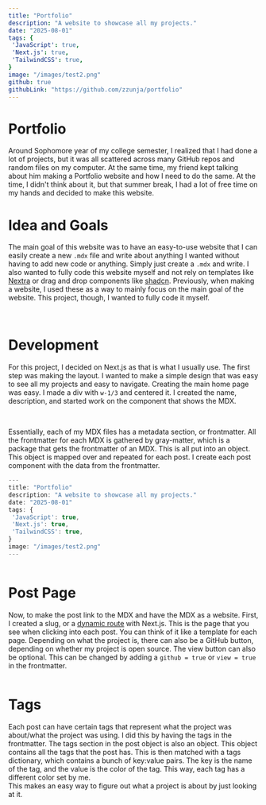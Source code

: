 ```yaml
---
title: "Portfolio"
description: "A website to showcase all my projects."
date: "2025-08-01"
tags: {
 'JavaScript': true,
 'Next.js': true,
 'TailwindCSS': true,
}
image: "/images/test2.png"
github: true
githubLink: "https://github.com/zzunja/portfolio"
---
```


# Portfolio

Around Sophomore year of my college semester, I realized that I had done a lot of projects, but it was all scattered across many GitHub repos and random files on my computer. At the same time, my friend kept talking about him making a Portfolio website and how I need to do the same. At the time, I didn't think about it, but that summer break, I had a lot of free time on my hands and decided to make this website. 

# Idea and Goals
The main goal of this website was to have an easy-to-use website that I can easily create a new `.mdx` file and write about anything I wanted without having to add new code or anything. Simply just create a `.mdx` and write. I also wanted to fully code this website myself and not rely on templates like [Nextra](https://nextra.site/) or drag and drop components like [shadcn](https://ui.shadcn.com/). Previously, when making a website, I used these as a way to mainly focus on the main goal of the website. This project, though, I wanted to fully code it myself.

<br/>

# Development
For this project, I decided on Next.js as that is what I usually use. The first step was making the layout. I wanted to make a simple design that was easy to see all my projects and easy to navigate. Creating the main home page was easy. I made a div with `w-1/3` and centered it. I created the name, description, and started work on the component that shows the MDX. 

<br/>

Essentially, each of my MDX files has a metadata section, or frontmatter. All the frontmatter for each MDX is gathered by gray-matter, which is a package that gets the frontmatter of an MDX. This is all put into an object. This object is mapped over and repeated for each post. I create each post component with the data from the frontmatter.

```jsx
---
title: "Portfolio"
description: "A website to showcase all my projects."
date: "2025-08-01"
tags: {
 'JavaScript': true,
 'Next.js': true,
 'TailwindCSS': true,
}
image: "/images/test2.png"
---
```
<Image src="/images/portfolio/post.png" width={1000} height={1000} alt="" description="Frontmatter and Component."/>

# Post Page

Now, to make the post link to the MDX and have the MDX as a website. First, I created a slug, or a [dynamic route](https://nextjs.org/docs/pages/building-your-application/routing/dynamic-routes) with Next.js. This is the page that you see when clicking into each post. You can think of it like a template for each page. Depending on what the project is, there can also be a GitHub button, depending on whether my project is open source. The view button can also be optional. This can be changed by adding a `github = true` or `view = true` in the frontmatter. 

<Image src="/images/portfolio/testpage.png" width={1000} height={1000} alt="" description="A default page made by a mostly empty mdx"/>


# Tags
Each post can have certain tags that represent what the project was about/what the project was using. I did this by having the tags in the frontmatter. The tags section in the post object is also an object. This object contains all the tags that the post has. This is then matched with a tags dictionary, which contains a bunch of key:value pairs. The key is the name of the tag, and the value is the color of the tag. This way, each tag has a different color set by me. 
<br/>
This makes an easy way to figure out what a project is about by just looking at it. 

